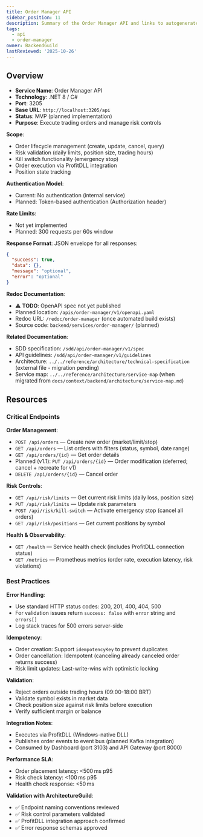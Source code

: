 ```yaml
---
title: Order Manager API
sidebar_position: 11
description: Summary of the Order Manager API and links to autogenerated documentation.
tags:
  - api
  - order-manager
owner: BackendGuild
lastReviewed: '2025-10-26'
---
```

## Overview

- **Service Name**: Order Manager API
- **Technology**: .NET 8 / C#
- **Port**: 3205
- **Base URL**: `http://localhost:3205/api`
- **Status**: MVP (planned implementation)
- **Purpose**: Execute trading orders and manage risk controls

**Scope**:
- Order lifecycle management (create, update, cancel, query)
- Risk validation (daily limits, position size, trading hours)
- Kill switch functionality (emergency stop)
- Order execution via ProfitDLL integration
- Position state tracking

**Authentication Model**:
- Current: No authentication (internal service)
- Planned: Token-based authentication (Authorization header)

**Rate Limits**:
- Not yet implemented
- Planned: 300 requests per 60s window

**Response Format**: JSON envelope for all responses:

```json
{
  "success": true,
  "data": {},
  "message": "optional",
  "error": "optional"
}
```

**Redoc Documentation**:
- ⚠️ **TODO**: OpenAPI spec not yet published
- Planned location: `/apis/order-manager/v1/openapi.yaml`
- Redoc URL: `/redoc/order-manager` (once automated build exists)
- Source code: `backend/services/order-manager/` (planned)

**Related Documentation**:
- SDD specification: `/sdd/api/order-manager/v1/spec`
- API guidelines: `/sdd/api/order-manager/v1/guidelines`
- Architecture: `../../reference/architecture/technical-specification` (external file - migration pending)
- Service map: `../../reference/architecture/service-map` (when migrated from `docs/context/backend/architecture/service-map.md`)

## Resources

### Critical Endpoints

**Order Management**:
- `POST /api/orders` — Create new order (market/limit/stop)
- `GET /api/orders` — List orders with filters (status, symbol, date range)
- `GET /api/orders/{id}` — Get order details
- Planned (v1.1): `PUT /api/orders/{id}` — Order modification (deferred; cancel + recreate for v1)
- `DELETE /api/orders/{id}` — Cancel order

**Risk Controls**:
- `GET /api/risk/limits` — Get current risk limits (daily loss, position size)
- `PUT /api/risk/limits` — Update risk parameters
- `POST /api/risk/kill-switch` — Activate emergency stop (cancel all orders)
- `GET /api/risk/positions` — Get current positions by symbol

**Health & Observability**:
- `GET /health` — Service health check (includes ProfitDLL connection status)
- `GET /metrics` — Prometheus metrics (order rate, execution latency, risk violations)

### Best Practices

**Error Handling**:
- Use standard HTTP status codes: 200, 201, 400, 404, 500
- For validation issues return `success: false` with `error` string and `errors[]`
- Log stack traces for 500 errors server-side

**Idempotency**:
- Order creation: Support `idempotencyKey` to prevent duplicates
- Order cancellation: Idempotent (canceling already canceled order returns success)
- Risk limit updates: Last-write-wins with optimistic locking

**Validation**:
- Reject orders outside trading hours (09:00-18:00 BRT)
- Validate symbol exists in market data
- Check position size against risk limits before execution
- Verify sufficient margin or balance

**Integration Notes**:
- Executes via ProfitDLL (Windows-native DLL)
- Publishes order events to event bus (planned Kafka integration)
- Consumed by Dashboard (port 3103) and API Gateway (port 8000)

**Performance SLA**:
- Order placement latency: &lt;500 ms p95
- Risk check latency: &lt;100 ms p95
- Health check response: &lt;50 ms

**Validation with ArchitectureGuild**:
- ✅ Endpoint naming conventions reviewed
- ✅ Risk control parameters validated
- ✅ ProfitDLL integration approach confirmed
- ✅ Error response schemas approved
